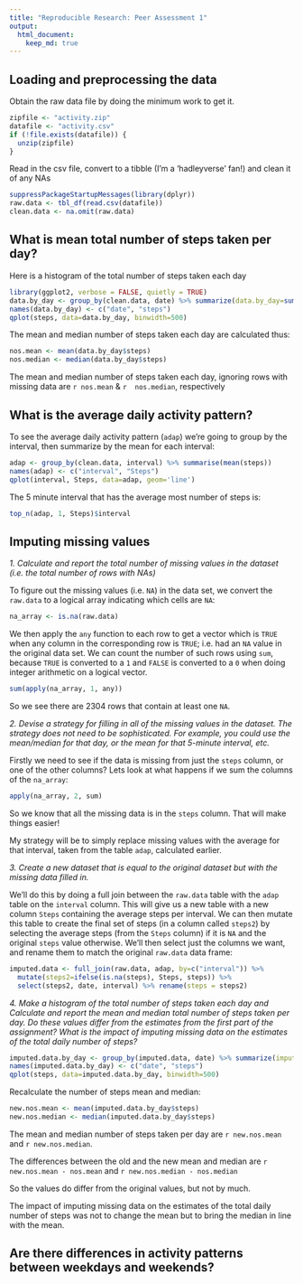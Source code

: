 ```yaml
---
title: "Reproducible Research: Peer Assessment 1"
output: 
  html_document:
    keep_md: true
---
```



## Loading and preprocessing the data
Obtain the raw data file by doing the minimum work to get it. 
```r
zipfile <- "activity.zip"
datafile <- "activity.csv"
if (!file.exists(datafile)) {
  unzip(zipfile)
}
```

Read in the csv file, convert to a tibble (I'm a 'hadleyverse' fan!) and clean it of any NAs
```r
suppressPackageStartupMessages(library(dplyr))
raw.data <- tbl_df(read.csv(datafile))
clean.data <- na.omit(raw.data)
```

## What is mean total number of steps taken per day?
Here is a histogram of the total number of steps taken each day
```r
library(ggplot2, verbose = FALSE, quietly = TRUE)
data.by_day <- group_by(clean.data, date) %>% summarize(data.by_day=sum(steps))
names(data.by_day) <- c("date", "steps")
qplot(steps, data=data.by_day, binwidth=500)
```

The mean and median number of steps taken each day are calculated thus:
```r
nos.mean <- mean(data.by_day$steps)
nos.median <- median(data.by_day$steps)
```
The mean and median number of steps taken each day, ignoring rows with missing data are `r nos.mean` & `r  nos.median`, respectively

## What is the average daily activity pattern?
To see the average daily activity pattern (`adap`) we're going to group by the interval, then summarize by the mean for each interval:
```r
adap <- group_by(clean.data, interval) %>% summarise(mean(steps))
names(adap) <- c("interval", "Steps")
qplot(interval, Steps, data=adap, geom='line')
```
The 5 minute interval that has the average most number of steps is:
```r
top_n(adap, 1, Steps)$interval
```
## Imputing missing values
*1. Calculate and report the total number of missing values in the dataset (i.e. the total number of rows with NAs)*

To figure out the missing values (i.e. `NA`) in the data set, we convert the `raw.data` to a logical array indicating which cells are  `NA`:
```r
na_array <- is.na(raw.data)
```
We then apply the `any` function to each row to get a vector which is `TRUE` when any column in the corresponding row is `TRUE`; i.e. had an `NA` value in the original data set. We can count the number of such rows using `sum`, because `TRUE` is converted to a `1` and `FALSE` is converted to a `0` when doing integer arithmetic on a logical vector.
```r
sum(apply(na_array, 1, any))
```
So we see there are 2304 rows that contain at least one `NA`.

*2. Devise a strategy for filling in all of the missing values in the dataset. The strategy does not need to be sophisticated. For example, you could use the mean/median for that day, or the mean for that 5-minute interval, etc.*

Firstly we need to see if the data is missing from just the `steps` column, or one of the other columns? Lets look at what happens if we sum the columns of the `na_array`:
```r
apply(na_array, 2, sum)
```

So we know that all the missing data is in the `steps` column. That will make things easier!

My strategy will be to simply replace missing values with the average for that interval, taken from the table `adap`, calculated earlier. 

*3. Create a new dataset that is equal to the original dataset but with the missing data filled in.*

We'll do this by doing a full join between the `raw.data` table with the `adap` table on the `interval` column. This will give us a new table with a new column `Steps` containing the average steps per interval. We can then mutate this table to create the final set of steps (in a column called `steps2`) by selecting the average steps (from the `Steps` column) if it is `NA` and the original `steps` value otherwise. We'll then select just the columns we want, and rename them to match the original `raw.data` data frame:

```r
imputed.data <- full_join(raw.data, adap, by=c("interval")) %>% 
  mutate(steps2=ifelse(is.na(steps), Steps, steps)) %>%
  select(steps2, date, interval) %>% rename(steps = steps2)
```


*4. Make a histogram of the total number of steps taken each day and Calculate and report the mean and median total number of steps taken per day. Do these values differ from the estimates from the first part of the assignment? What is the impact of imputing missing data on the estimates of the total daily number of steps?*

```r
imputed.data.by_day <- group_by(imputed.data, date) %>% summarize(imputed.data.by_day=sum(steps))
names(imputed.data.by_day) <- c("date", "steps")
qplot(steps, data=imputed.data.by_day, binwidth=500)
```

Recalculate the number of steps mean and median:
```r
new.nos.mean <- mean(imputed.data.by_day$steps)
new.nos.median <- median(imputed.data.by_day$steps)
```

The mean and median number of steps taken per day are `r new.nos.mean` and `r new.nos.median`.

The differences between the old and the new mean and median are `r new.nos.mean - nos.mean` and `r new.nos.median - nos.median`

So the values do differ from the original values, but not by much.

The impact of imputing missing data on the estimates of the total daily number of steps was not to change the mean but to bring the median in line with the mean.

## Are there differences in activity patterns between weekdays and weekends?
